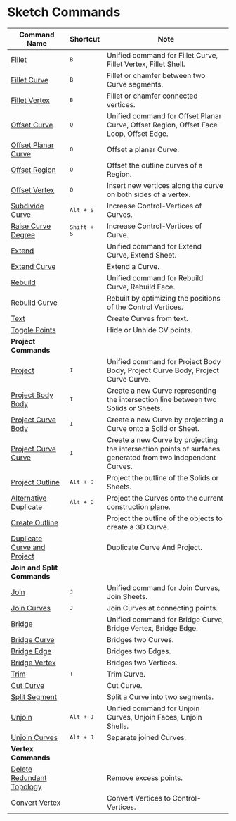 # Sketch Commands

| Command Name                                                      | Shortcut                   | Note                                                                                                       |
| ----------------------------------------------------------------- | -------------------------- | ---------------------------------------------------------------------------------------------------------- |
| [Fillet](/sketch/fillet)                                           | <kbd>B</kbd>         | Unified command for Fillet Curve, Fillet Vertex, Fillet Shell.                                              |
| [Fillet Curve](/sketch/fillet-curve)                               | <kbd>B</kbd>         | Fillet or chamfer between two Curve segments.                                                               |
| [Fillet Vertex](/sketch/fillet-vertex)                             | <kbd>B</kbd>         | Fillet or chamfer connected vertices.                                                                       |
| [Offset Curve](/sketch/offset-curve)                               | <kbd>O</kbd>         | Unified command for Offset Planar Curve, Offset Region, Offset Face Loop, Offset Edge.                      |
| [Offset Planar Curve](/sketch/offset-planar-curve)                 | <kbd>O</kbd>         | Offset a planar Curve.                                                                                      |
| [Offset Region](/sketch/offset-region)                             | <kbd>O</kbd>         | Offset the outline curves of a Region.                                                                      |
| [Offset Vertex](/sketch/offset-vertex)                             | <kbd>O</kbd>         | Insert new vertices along the curve on both sides of a vertex.                                                 |
| [Subdivide Curve](/sketch/subdivide-curve)                         | <kbd>Alt + S</kbd>   | Increase Control-Vertices of Curves.                                                                        |
| [Raise Curve Degree](/sketch/raise-curve-degree)                   | <kbd>Shift + S</kbd> | Increase Control-Vertices of Curve.                                                                         |
| [Extend](/sketch/extend)                                           |                      | Unified command for Extend Curve, Extend Sheet.                                                             |
| [Extend Curve](/sketch/extend-curve)                               |                      | Extend a Curve.                                                                                             |
| [Rebuild](/sketch/rebuild)                                         |                      | Unified command for Rebuild Curve, Rebuild Face.                                                            |
| [Rebuild Curve](/sketch/rebuild-curve)                             |                      | Rebuilt by optimizing the positions of the Control Vertices.                                                |
| [Text](/sketch/text)                                               |                      | Create Curves from text.                                                                                    |
| [Toggle Points](/sketch/toggle-points)                             |                      | Hide or Unhide CV points.                                                                                   |
| **Project Commands**                                              |                      |                                                                                                            |
| [Project](/sketch/project)                                         | <kbd>I</kbd>         | Unified command for Project Body Body, Project Curve Body, Project Curve Curve.                             |
| [Project Body Body](/sketch/project-body-body)                     | <kbd>I</kbd>         | Create a new Curve representing the intersection line between two Solids or Sheets.                         |
| [Project Curve Body](/sketch/project-curve-body)                   | <kbd>I</kbd>         | Create a new Curve by projecting a Curve onto a Solid or Sheet.                                             |
| [Project Curve Curve](/sketch/project-curve-curve)                 | <kbd>I</kbd>         | Create a new Curve by projecting the intersection points of surfaces generated from two independent Curves. |
| [Project Outline](/sketch/project-outline)                         | <kbd>Alt + D</kbd>   | Project the outline of the Solids or Sheets.                                                                |
| [Alternative Duplicate](/sketch/alternative-duplicate)             | <kbd>Alt + D</kbd>   | Project the Curves onto the current construction plane.                                                     |
| [Create Outline](/sketch/create-outline)                           |                      | Project the outline of the objects to create a 3D Curve.                                                    |
| [Duplicate Curve and Project](/sketch/duplicate-curve-and-project) |                      | Duplicate Curve And Project.                                                                                |
| **Join and Split Commands**                                       |                      |                                                                                                            |
| [Join](/sketch/join)                                               | <kbd>J</kbd>         | Unified command for Join Curves, Join Sheets.                                                               |
| [Join Curves](/sketch/join-curves)                                 | <kbd>J</kbd>         | Join Curves at connecting points.                                                                           |
| [Bridge](/sketch/bridge)                                           |                      | Unified command for Bridge Curve, Bridge Vertex, Bridge Edge.                                               |
| [Bridge Curve](/sketch/bridge-curve)                               |                      | Bridges two Curves.                                                                                         |
| [Bridge Edge](/sketch/bridge-edge)                                 |                      | Bridges two Edges.                                                                                          |
| [Bridge Vertex](/sketch/bridge-vertex)                             |                      | Bridges two Vertices.                                                                                       |
| [Trim](/sketch/trim)                                               | <kbd>T</kbd>         | Trim Curve.                                                                                                 |
| [Cut Curve](/sketch/cut-curve)                                     |                      | Cut Curve.                                                                                                  |
| [Split Segment](/sketch/split-segment)                             |                      | Split a Curve into two segments.                                                                            |
| [Unjoin](/sketch/unjoin)                                           | <kbd>Alt + J</kbd>   | Unified command for Unjoin Curves, Unjoin Faces, Unjoin Shells.                                             |
| [Unjoin Curves](/sketch/unjoin-curve)                              | <kbd>Alt + J</kbd>   | Separate joined Curves.                                                                                     |
| **Vertex Commands**                                               |                      |                                                                                                            |
| [Delete Redundant Topology](/sketch/delete-redundant-topology)     |                      | Remove excess points.                                                                                       |
| [Convert Vertex](/sketch/convert-vertex)                           |                      | Convert Vertices to Control-Vertices.                                                                       |